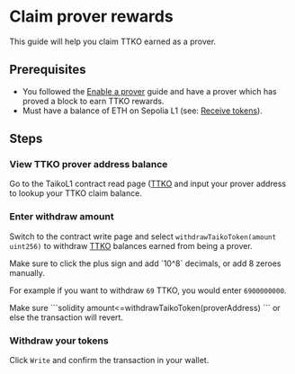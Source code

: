 
# Claim prover rewards

This guide will help you claim TTKO earned as a prover.

## Prerequisites

- You followed the [Enable a prover](/docs/guides/enable-a-prover) guide and have a prover which has proved a block to earn TTKO rewards.
- Must have a balance of ETH on Sepolia L1 (see: [Receive tokens](/docs/guides/receive-tokens)).

## Steps

<Steps>

### View TTKO prover address balance

Go to the TaikoL1 contract read page ([TTKO](https://sepolia.etherscan.io/address/0x6375394335f34848b850114b66A49D6F47f2cdA8#readProxyContract#F10) and input your prover address to lookup your TTKO claim balance.

### Enter withdraw amount

Switch to the contract write page and select `withdrawTaikoToken(amount uint256)` to withdraw [TTKO](https://sepolia.etherscan.io/address/0x6375394335f34848b850114b66A49D6F47f2cdA8#writeProxyContract#F11) balances earned from being a prover.

<Callout type="warning">
  Make sure to click the plus sign and add `10^8` decimals, or add 8 zeroes
  manually.
</Callout>

For example if you want to withdraw `69` TTKO, you would enter `6900000000`.

<Callout type="warning">
Make sure
```solidity
amount<=withdrawTaikoToken(proverAddress)
```
or else the transaction will revert.
</Callout>

### Withdraw your tokens

Click `Write` and confirm the transaction in your wallet.

</Steps>
